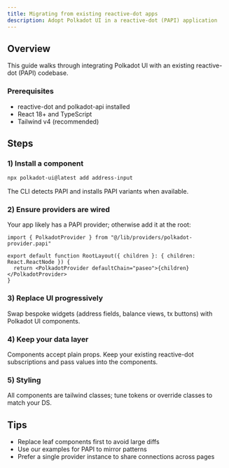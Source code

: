 ```yaml
---
title: Migrating from existing reactive-dot apps
description: Adopt Polkadot UI in a reactive-dot (PAPI) application
---
```


## Overview

This guide walks through integrating Polkadot UI with an existing reactive-dot (PAPI) codebase.

### Prerequisites

- reactive-dot and polkadot-api installed
- React 18+ and TypeScript
- Tailwind v4 (recommended)

## Steps

### 1) Install a component

```bash
npx polkadot-ui@latest add address-input
```

The CLI detects PAPI and installs PAPI variants when available.

### 2) Ensure providers are wired

Your app likely has a PAPI provider; otherwise add it at the root:

```tsx
import { PolkadotProvider } from "@/lib/providers/polkadot-provider.papi"

export default function RootLayout({ children }: { children: React.ReactNode }) {
  return <PolkadotProvider defaultChain="paseo">{children}</PolkadotProvider>
}
```

### 3) Replace UI progressively

Swap bespoke widgets (address fields, balance views, tx buttons) with Polkadot UI components.

### 4) Keep your data layer

Components accept plain props. Keep your existing reactive-dot subscriptions and pass values into the components.

### 5) Styling

All components are tailwind classes; tune tokens or override classes to match your DS.

## Tips

- Replace leaf components first to avoid large diffs
- Use our examples for PAPI to mirror patterns
- Prefer a single provider instance to share connections across pages


